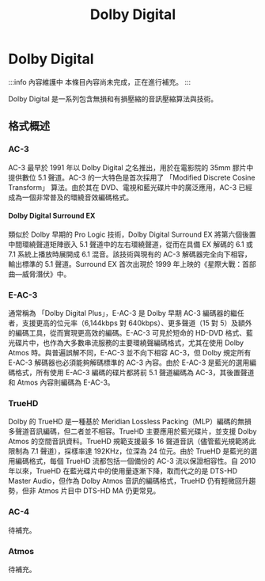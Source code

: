 ﻿---
title: Dolby Digital
sidebar_position: 3
---

# Dolby Digital

:::info 內容維護中
本條目內容尚未完成，正在進行補充。
:::

Dolby Digital 是一系列包含無損和有損壓縮的音訊壓縮算法與技術。

## 格式概述

### AC-3
AC-3 最早於 1991 年以 Dolby Digital 之名推出，用於在電影院的 35mm 膠片中提供數位 5.1 聲道。AC-3 的一大特色是首次採用了 「Modified Discrete Cosine Transform」 算法。由於其在 DVD、電視和藍光碟片中的廣泛應用，AC-3 已經成為一個非常普及的環繞音效編碼格式。

#### Dolby Digital Surround EX
類似於 Dolby 早期的 Pro Logic 技術，Dolby Digital Surround EX 將第六個後置中間環繞聲道矩陣嵌入 5.1 聲道中的左右環繞聲道，從而在具備 EX 解碼的 6.1 或 7.1 系統上播放時展開成 6.1 混音。該技術與現有的 AC-3 解碼器完全向下相容，輸出標準的 5.1 聲道。Surround EX 首次出現於 1999 年上映的《星際大戰：首部曲—威脅潛伏》中。

### E-AC-3
通常稱為 「Dolby Digital Plus」，E-AC-3 是 Dolby 早期 AC-3 編碼器的繼任者，支援更高的位元率（6,144kbps 對 640kbps）、更多聲道（15 對 5）及額外的編碼工具，從而實現更高效的編碼。E-AC-3 可見於短命的 HD-DVD 格式、藍光碟片中，也作為大多數串流服務的主要環繞聲編碼格式，尤其在使用 Dolby Atmos 時。與普遍誤解不同，E-AC-3 並不向下相容 AC-3，但 Dolby 規定所有 E-AC-3 解碼器也必須能夠解碼標準的 AC-3 內容。由於 E-AC-3 是藍光的選用編碼格式，所有使用 E-AC-3 編碼的碟片都將前 5.1 聲道編碼為 AC-3，其後置聲道和 Atmos 內容則編碼為 E-AC-3。

### TrueHD
Dolby 的 TrueHD 是一種基於 Meridian Lossless Packing（MLP）編碼的無損多聲道音訊編碼，但二者並不相容。TrueHD 主要應用於藍光碟片，並支援 Dolby Atmos 的空間音訊資料。TrueHD 規範支援最多 16 聲道音訊（儘管藍光規範將此限制為 7.1 聲道），採樣率達 192KHz，位深為 24 位元。由於 TrueHD 是藍光的選用編碼格式，每個 TrueHD 流都包括一個備份的 AC-3 流以保證相容性。自 2010 年以來，TrueHD 在藍光碟片中的使用量逐漸下降，取而代之的是 DTS-HD Master Audio，但作為 Dolby Atmos 音訊的編碼格式，TrueHD 仍有輕微回升趨勢，但非 Atmos 片目中 DTS-HD MA 仍更常見。

### AC-4
待補充。

### Atmos
待補充。